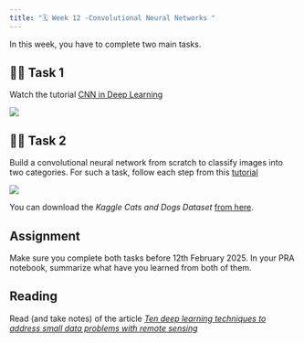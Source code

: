 ```yaml
---
title: "🗓️ Week 12 -Convolutional Neural Networks "
---
```


In this  week, you have to complete two main tasks.


## 👨‍🏫 Task 1

Watch the tutorial [CNN in Deep Learning](https://www.simplilearn.com/tutorials/deep-learning-tutorial/convolutional-neural-network)

![](figures/CNNDL.png)


## 👨‍🏫 Task 2

Build a convolutional neural network from scratch to classify images into two categories. For such a task, follow each step from this [tutorial](https://thedatafrog.com/en/articles/dogs-vs-cats/)

![](figures/dogs_vs_cats.png)

You can download the *Kaggle Cats and Dogs Dataset* [from here](https://www.microsoft.com/en-us/download/details.aspx?id=54765).

## Assignment

Make sure you complete both tasks before 12th February 2025. In your PRA notebook, summarize what have you learned from both of them.

## Reading

Read (and take notes) of the article [*Ten deep learning techniques to address small data problems with
remote sensing*](https://drive.google.com/file/d/1wGEP-apFKjtBe5XdjpRy9wgtLgpyxTJ1/view?usp=sharing)



